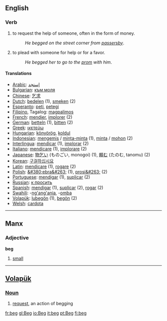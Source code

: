 ==English==
=== Verb ===
#to request the help of someone, often in the form of money.
#:''He begged on the street corner from [[passersby]]''. 
#to plead with someone for help or for a favor.
#:''He begged her to go to the [[prom]] with him''.

==== Translations ====
*[[Arabic]]: [[إستجد]]
*[[Bulgarian]]: [[към моля]]
*[[Chinese]]: [[乞求]]
*[[Dutch]]: [[bedelen]] (1), [[smeken]] (2)
*[[Esperanto]]: [[peti]], [[petegi]]
*[[Filipino]], Tagalog: [[magpalimos]]
*[[French]]: [[mendier]], [[implorer]] (2)
*[[German]]: [[betteln]] (1), [[bitten]] (2)
*[[Greek]]: [[ικετεύω]]
*[[Hungarian]]: [[könyörög]], [[koldul]]
*[[Indonesian]]: [[mengemis]] / [[minta-minta]] (1), [[minta]] / [[mohon]] (2)
*[[Interlingua]]: [[mendicar]] (1), [[implorar]] (2)
*[[Italiano]]: [[mendicare]] (1), [[implorare]] (2)
*[[Japanese]]: [[物乞い]] (ものごい, monogoi) (1), [[頼む]] (たのむ, tanomu) (2)
*[[Korean]]: [[구걸하십시요]]
*[[Latin]]: [[mendicare]] (1), [[rogare]] (2)
*[[Polish]]: [[&#380;ebra&#263;]] (1), [[prosi&#263;]] (2)
*[[Portuguese]]: [[mendigar]] (1), [[suplicar]] (2) 
*[[Russian]]: [[к просить]]
*[[Spanish]]: [[mendigar]] (1), [[suplicar]] (2), [[rogar]] (2) 
*[[Swahili]]: -[[ng'ang'ania]], -[[omba]]
*[[Volapük]]: [[lubegön]] (1), [[begön]] (2)
*[[Welsh]]: [[cardota]]

----

== Manx ==
===Adjective===
'''beg'''
#[[small]]

----

== [[Volapük]] ==
=== [[Noun]] ===
# [[request]], an action of begging

[[fr:beg]]
[[gl:Beg]]
[[io:Beg]]
[[it:beg]]
[[pt:Beg]]
[[fi:beg]]